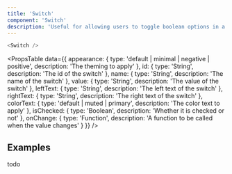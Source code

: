 ```yaml
---
title: 'Switch'
component: 'Switch'
description: 'Useful for allowing users to toggle boolean options in a form.'
---
```


```js live
<Switch />
```

<PropsTable
  data={{
    appearance: {
      type: 'default | minimal | negative | positive',
      description: 'The theming to apply'
    },
    id: {
      type: 'String',
      description: 'The id of the switch'
    },
    name: {
      type: 'String',
      description: 'The name of the switch'
    },
    value: {
      type: 'String',
      description: 'The value of the switch'
    },
    leftText: {
      type: 'String',
      description: 'The left text of the switch'
    },
    rightText: {
      type: 'String',
      description: 'The right text of the switch'
    },
    colorText: {
      type: 'default | muted | primary',
      description: 'The color text to apply'
    },
    isChecked: {
      type: 'Boolean',
      description: 'Whether it is checked or not'
    },
    onChange: {
      type: 'Function',
      description: 'A function to be called when the value changes'
    }
  }}
/>

## Examples

todo
